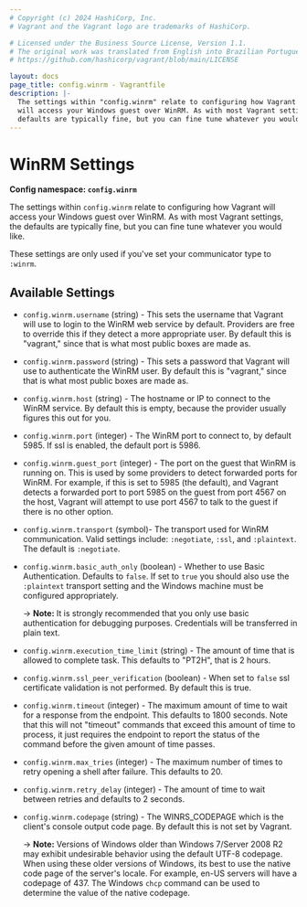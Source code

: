 ```yaml
---
# Copyright (c) 2024 HashiCorp, Inc.
# Vagrant and the Vagrant logo are trademarks of HashiCorp.

# Licensed under the Business Source License, Version 1.1.
# The original work was translated from English into Brazilian Portuguese.
# https://github.com/hashicorp/vagrant/blob/main/LICENSE

layout: docs
page_title: config.winrm - Vagrantfile
description: |-
  The settings within "config.winrm" relate to configuring how Vagrant
  will access your Windows guest over WinRM. As with most Vagrant settings, the
  defaults are typically fine, but you can fine tune whatever you would like.
---
```


# WinRM Settings

**Config namespace: `config.winrm`**

The settings within `config.winrm` relate to configuring how Vagrant
will access your Windows guest over WinRM. As with most Vagrant settings, the
defaults are typically fine, but you can fine tune whatever you would like.

These settings are only used if you've set your communicator type to `:winrm`.

## Available Settings

- `config.winrm.username` (string) - This sets the username that Vagrant will use
  to login to the WinRM web service by default. Providers are free to override
  this if they detect a more appropriate user. By default this is "vagrant,"
  since that is what most public boxes are made as.

- `config.winrm.password` (string) - This sets a password that Vagrant will use to
  authenticate the WinRM user. By default this is "vagrant," since that is
  what most public boxes are made as.

- `config.winrm.host` (string) - The hostname or IP to connect to the WinRM service.
  By default this is empty, because the provider usually figures this out for
  you.

- `config.winrm.port` (integer) - The WinRM port to connect to, by default 5985. If ssl
  is enabled, the default port is 5986.

- `config.winrm.guest_port` (integer) - The port on the guest that WinRM is running on.
  This is used by some providers to detect forwarded ports for WinRM. For
  example, if this is set to 5985 (the default), and Vagrant detects a forwarded
  port to port 5985 on the guest from port 4567 on the host, Vagrant will attempt
  to use port 4567 to talk to the guest if there is no other option.

- `config.winrm.transport` (symbol)- The transport used for WinRM communication.
  Valid settings include: `:negotiate`, `:ssl`, and `:plaintext`. The default is `:negotiate`.

- `config.winrm.basic_auth_only` (boolean) - Whether to use Basic Authentication. Defaults
  to `false`. If set to `true` you should also use the `:plaintext` transport setting and
  the Windows machine must be configured appropriately.

  -> **Note:** It is strongly recommended that you only use basic authentication for
  debugging purposes. Credentials will be transferred in plain text.

- `config.winrm.execution_time_limit` (string) - The amount of time that is allowed to
  complete task. This defaults to "PT2H", that is 2 hours.

- `config.winrm.ssl_peer_verification` (boolean) - When set to `false` ssl certificate
  validation is not performed. By default this is true.

- `config.winrm.timeout` (integer) - The maximum amount of time to wait for a response
  from the endpoint. This defaults to 1800 seconds. Note that this will not "timeout"
  commands that exceed this amount of time to process, it just requires the endpoint to
  report the status of the command before the given amount of time passes.

- `config.winrm.max_tries` (integer) - The maximum number of times to retry opening
  a shell after failure. This defaults to 20.

- `config.winrm.retry_delay` (integer) - The amount of time to wait between retries and
  defaults to 2 seconds.

- `config.winrm.codepage` (string) - The WINRS_CODEPAGE which is the client's console
  output code page. By default this is not set by Vagrant.

  -> **Note:** Versions of Windows older than Windows 7/Server 2008 R2 may exhibit
  undesirable behavior using the default UTF-8 codepage. When using these older
  versions of Windows, its best to use the native code page of the server's locale.
  For example, en-US servers will have a codepage of 437. The Windows `chcp` command
  can be used to determine the value of the native codepage.
